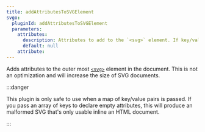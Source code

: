 ```yaml
---
title: addAttributesToSVGElement
svgo:
  pluginId: addAttributesToSVGElement
  parameters:
    attributes:
      description: Attributes to add to the `<svg>` element. If key/value pairs are passed, the attributes are added with the paired value. If an array is passed, attributes are added with no key associated with them.
      default: null
    attribute:
---
```


Adds attributes to the outer most [`<svg>`](https://developer.mozilla.org/en-US/docs/Web/SVG/Element/svg) element in the document. This is not an optimization and will increase the size of SVG documents.

:::danger

This plugin is only safe to use when a map of key/value pairs is passed. If you pass an array of keys to declare empty attributes, this will produce an malformed SVG that's only usable inline an HTML document.

:::
